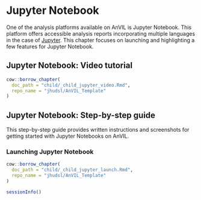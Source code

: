 # Jupyter Notebook

One of the analysis platforms available on AnVIL is Jupyter Notebook. This platform offers accessible analysis reports incorporating multiple languages in the case of [Jupyter](https://anvilproject.org/learn/run-interactive-analyses/getting-started-with-jupyter-notebooks). This chapter focuses on launching and highlighting a few features for Jupyter Notebook.

## Jupyter Notebook: Video tutorial

```r
cow::borrow_chapter(
  doc_path = "child/_child_jupyter_video.Rmd",
  repo_name = "jhudsl/AnVIL_Template"
)
```

## Jupyter Notebook: Step-by-step guide

This step-by-step guide provides written instructions and screenshots for getting started with Jupyter Notebooks on AnVIL.

### Launching Jupyter Notebook

```r
cow::borrow_chapter(
  doc_path = "child/_child_jupyter_launch.Rmd",
  repo_name = "jhudsl/AnVIL_Template"
)
```

```r
sessionInfo()
```
